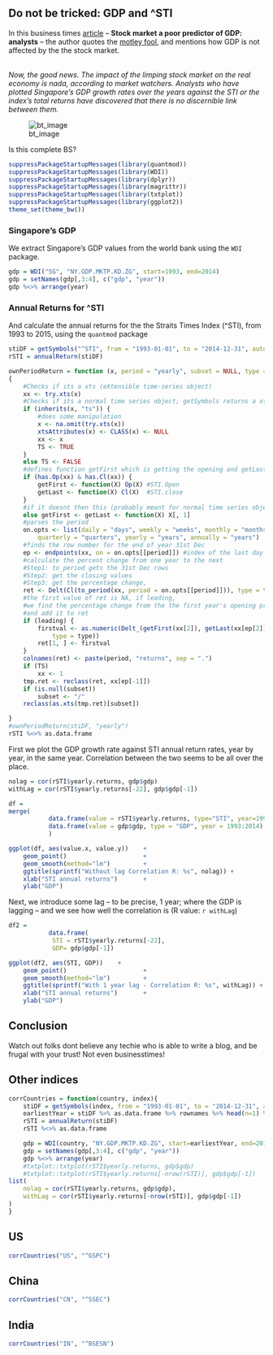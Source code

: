 <link rel="stylesheet" href="https://maxcdn.bootstrapcdn.com/font-awesome/4.5.0/css/font-awesome.min.css">

## Do not be tricked: GDP and \^STI

In this business times [article](http://www.businesstimes.com.sg/companies-markets/stock-market-a-poor-predictor-of-gdp-analysts) -- __Stock market a poor predictor of GDP: analysts__ --
the author quotes the [motley fool](https://www.fool.sg/2015/06/18/singapores-economic-growth-is-slowing-heres-why-stock-market-investors-should-not-worry/), 
and mentions how GDP is not affected by the the stock market. 

<i class="fa fa-quote-left" style="font-size: 12em"></i> <br> <i>Now, the good news. The impact of the limping stock market on the real economy is nada, according to market watchers. Analysts who have plotted Singapore's GDP growth rates over the years against the STI or the index's total returns have discovered that there is no discernible link between them. </i>

![bt_image](bt_image.jpg)


Is this complete BS?

```r
suppressPackageStartupMessages(library(quantmod))
suppressPackageStartupMessages(library(WDI))
suppressPackageStartupMessages(library(dplyr))
suppressPackageStartupMessages(library(magrittr))
suppressPackageStartupMessages(library(txtplot))
suppressPackageStartupMessages(library(ggplot2))
theme_set(theme_bw())
```

### Singapore's GDP

We extract Singapore's GDP values from the world bank using the `WDI` package.

```r
gdp = WDI("SG", "NY.GDP.MKTP.KD.ZG", start=1993, end=2014)
gdp = setNames(gdp[,3:4], c("gdp", "year"))
gdp %<>% arrange(year)
```

### Annual Returns for \^STI

And calculate the annual returns for the the Straits Times Index (\^STI), from 1993 to 2015, using the `quantmod` package

```r
stiDF = getSymbols("^STI", from = "1993-01-01", to = "2014-12-31", auto.assign = FALSE)
rSTI = annualReturn(stiDF)

ownPeriodReturn = function (x, period = "yearly", subset = NULL, type = "arithmetic", leading = TRUE, ...)
{
    #Checks if its a xts (eXtensible time-series object)
    xx <- try.xts(x)
    #Checks if its a normal time series object; getSymbols returns a xts not ts
    if (inherits(x, "ts")) {
        #does some manipulation
        x <- na.omit(try.xts(x))
        xtsAttributes(x) <- CLASS(x) <- NULL
        xx <- x
        TS <- TRUE
    }
    else TS <- FALSE
    #defines function getFirst which is getting the opening and getLast which is getting the closing
    if (has.Op(xx) & has.Cl(xx)) {
        getFirst <- function(X) Op(X) #STI.Open
        getLast <- function(X) Cl(X)  #STI.close
    }
    #if it doesnt then this (probably meant for normal time series object)
    else getFirst <- getLast <- function(X) X[, 1]
    #parses the period 
    on.opts <- list(daily = "days", weekly = "weeks", monthly = "months",
        quarterly = "quarters", yearly = "years", annually = "years")
    #finds the row number for the end of year 31st Dec
    ep <- endpoints(xx, on = on.opts[[period]]) #index of the last day
    #calculate the percent change from one year to the next
    #Step1: to_period gets the 31st Dec rows
    #Step2: get the closing values
    #Step3: get the percentage change,
    ret <- Delt(Cl(to_period(xx, period = on.opts[[period]])), type = type)
    #the first value of ret is NA, if leading, 
    #we find the percentage change from the the first year's opening price and the same year's 31st Dec closing price
    #and add it to ret
    if (leading) {
        firstval <- as.numeric(Delt_(getFirst(xx[2]), getLast(xx[ep[2]]),
            type = type))
        ret[1, ] <- firstval
    }
    colnames(ret) <- paste(period, "returns", sep = ".")
    if (TS)
        xx <- 1
    tmp.ret <- reclass(ret, xx[ep[-1]])
    if (is.null(subset))
        subset <- "/"
    reclass(as.xts(tmp.ret)[subset])

}
#ownPeriodReturn(stiDF, "yearly")
rSTI %<>% as.data.frame
```

First we plot the GDP growth rate against STI annual return rates, year by year, in the same year.
Correlation between the two seems to be all over the place. 

```r
nolag = cor(rSTI$yearly.returns, gdp$gdp)
withLag = cor(rSTI$yearly.returns[-22], gdp$gdp[-1])

df = 
merge(
           data.frame(value = rSTI$yearly.returns, type="STI", year=1993:2014), 
           data.frame(value = gdp$gdp, type = "GDP", year = 1993:2014), by="year"
           )

ggplot(df, aes(value.x, value.y))    +
    geom_point()                     +
    geom_smooth(method="lm")         +
    ggtitle(sprintf("Without lag Correlation R: %s", nolag)) +
    xlab("STI annual returns")       + 
    ylab("GDP")

```

Next, we introduce some lag -- to be precise, 1 year; where the GDP is lagging --  and we see how well the correlation is (R value: `r withLag`)


```r
df2 = 
           data.frame(
            STI = rSTI$yearly.returns[-22],
            GDP= gdp$gdp[-1])

ggplot(df2, aes(STI, GDP))    +
    geom_point()                     +
    geom_smooth(method="lm")         +
    ggtitle(sprintf("With 1 year lag - Correlation R: %s", withLag)) +
    xlab("STI annual returns")       + 
    ylab("GDP")
```

## Conclusion

Watch out folks dont believe any techie who is able to write a blog, and be frugal with your trust!
Not even businesstimes!

## Other indices

```r
corrCountries = function(country, index){
    stiDF = getSymbols(index, from = "1993-01-01", to = "2014-12-31", auto.assign = FALSE)
    earliestYear = stiDF %>% as.data.frame %>% rownames %>% head(n=1) %>% substring(1,4) %>% as.integer
    rSTI = annualReturn(stiDF)
    rSTI %<>% as.data.frame

    gdp = WDI(country, "NY.GDP.MKTP.KD.ZG", start=earliestYear, end=2014)
    gdp = setNames(gdp[,3:4], c("gdp", "year"))
    gdp %<>% arrange(year)
    #txtplot::txtplot(rSTI$yearly.returns, gdp$gdp)
    #txtplot::txtplot(rSTI$yearly.returns[-nrow(rSTI)], gdp$gdp[-1])
list(
    nolag = cor(rSTI$yearly.returns, gdp$gdp),
    withLag = cor(rSTI$yearly.returns[-nrow(rSTI)], gdp$gdp[-1])
)
}
```

## US

```r
corrCountries("US", "^GSPC")
```

## China

```r
corrCountries("CN", "^SSEC")
```

## India

```r
corrCountries("IN", "^BSESN")
```

